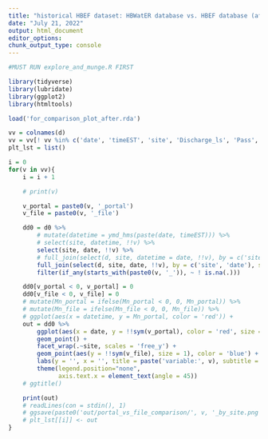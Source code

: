 ```yaml
---
title: "historical HBEF dataset: HBWatER database vs. HBEF database (after merger)"
date: "July 21, 2022"
output: html_document
editor_options:
chunk_output_type: console
---
```


```r

#MUST RUN explore_and_munge.R FIRST

library(tidyverse)
library(lubridate)
library(ggplot2)
library(htmltools)

load('for_comparison_plot_after.rda')
```

```r

vv = colnames(d)
vv = vv[! vv %in% c('date', 'timeEST', 'site', 'Discharge_ls', 'Pass', 'FieldCode', 'VarCode', 'hydroGraph', 'Al-Ferron', 'ANCMet', 'PrecipCatch', 'duplicate')]
plt_lst = list()

i = 0
for(v in vv){
    i = i + 1

    # print(v)

    v_portal = paste0(v, '_portal')
    v_file = paste0(v, '_file')

    dd0 = d0 %>%
        # mutate(datetime = ymd_hms(paste(date, timeEST))) %>%
        # select(site, datetime, !!v) %>%
        select(site, date, !!v) %>%
        # full_join(select(d, site, datetime = date, !!v), by = c('site', 'date'), suffix = c('_portal', '_file')) %>%
        full_join(select(d, site, date, !!v), by = c('site', 'date'), suffix = c('_portal', '_file')) %>%
        filter(if_any(starts_with(paste0(v, '_')), ~ ! is.na(.)))

    dd0[v_portal < 0, v_portal] = 0
    dd0[v_file < 0, v_file] = 0
    # mutate(Mn_portal = ifelse(Mn_portal < 0, 0, Mn_portal)) %>%
    # mutate(Mn_file = ifelse(Mn_file < 0, 0, Mn_file)) %>%
    # ggplot(aes(x = datetime, y = Mn_portal, color = 'red')) +
    out = dd0 %>%
        ggplot(aes(x = date, y = !!sym(v_portal), color = 'red', size = 1.5)) +
        geom_point() +
        facet_wrap(.~site, scales = 'free_y') +
        geom_point(aes(y = !!sym(v_file), size = 1), color = 'blue') +
        labs(y = '', x = '', title = paste('variable:', v), subtitle = "red = HBWatER Portal (EDI); blue = HBEF database") +
        theme(legend.position="none",
              axis.text.x = element_text(angle = 45))
    # ggtitle()

    print(out)
    # readLines(con = stdin(), 1)
    # ggsave(paste0('out/portal_vs_file_comparison/', v, '_by_site.png'), width = 10, height = 8)
    # plt_lst[[i]] <- out
}
```
